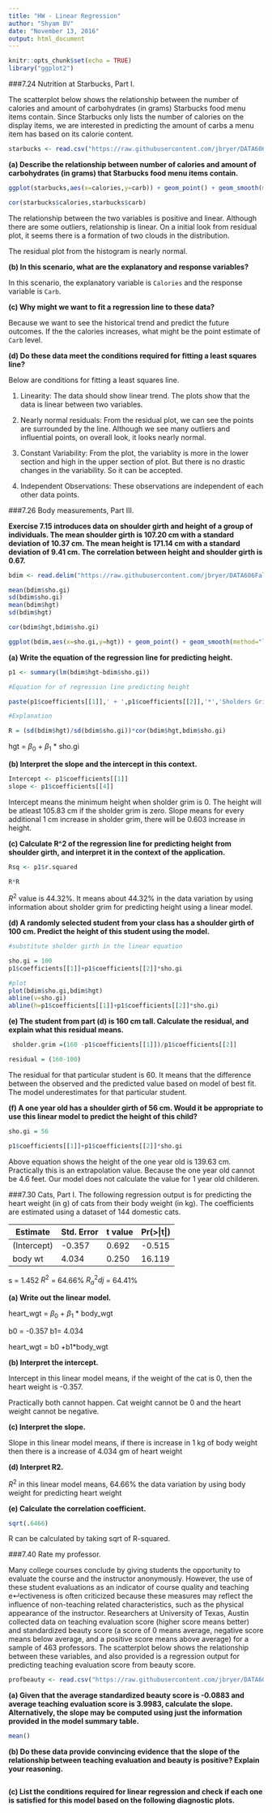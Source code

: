 ```yaml
---
title: "HW - Linear Regression"
author: "Shyam BV"
date: "November 13, 2016"
output: html_document
---
```


```r
knitr::opts_chunk$set(echo = TRUE)
library("ggplot2")

```

###7.24 Nutrition at Starbucks, Part I. 

The scatterplot below shows the relationship between
the number of calories and amount of carbohydrates (in grams) Starbucks food menu items contain.
Since Starbucks only lists the number of calories on the display items, we are interested in
predicting the amount of carbs a menu item has based on its calorie content.

```r
starbucks <- read.csv("https://raw.githubusercontent.com/jbryer/DATA606Fall2016/master/Data/Data%20from%20openintro.org/Ch%207%20Exercise%20Data/starbucks.csv",header = TRUE,sep=",",stringsAsFactors = FALSE)

```


**(a) Describe the relationship between number of calories and amount of carbohydrates (in grams) that Starbucks food menu items contain.**

```r
ggplot(starbucks,aes(x=calories,y=carb)) + geom_point() + geom_smooth(method="lm") 

cor(starbucks$calories,starbucks$carb)
```

The relationship between the two variables is positive and linear. Although there are some outliers, relationship is linear. On a initial look from residual plot, it seems there is a formation of two clouds in the distribution.

The residual plot from the histogram is nearly normal. 


**(b) In this scenario, what are the explanatory and response variables?**

In this scenario, the explanatory variable is `Calories` and the response variable is `Carb`.


**(c) Why might we want to fit a regression line to these data?**

Because we want to see the historical trend and predict the future outcomes. If the the calories increases, what might be the point estimate of `Carb` level.

**(d) Do these data meet the conditions required for fitting a least squares line?**

Below are conditions for fitting a least squares line.

1. Linearity: The data should show linear trend. The plots show that the data is linear between two variables.

2. Nearly normal residuals: From the residual plot, we can see the points are surrounded by the line. Although we see many outliers and influential points, on overall look, it looks nearly normal.

3. Constant Variability: From the plot, the variablity is more in the lower section and high in the upper section of plot. But there is no drastic changes in the variability. So it can be accepted.

4. Independent Observations: These observations are independent of each other data points.



###7.26 Body measurements, Part III. 

**Exercise 7.15 introduces data on shoulder girth and height of a group of individuals. The mean shoulder girth is 107.20 cm with a standard deviation of 10.37 cm. The mean height is 171.14 cm with a standard deviation of 9.41 cm. The correlation between height and shoulder girth is 0.67.**

```r
bdim <- read.delim("https://raw.githubusercontent.com/jbryer/DATA606Fall2016/master/Data/Data%20from%20openintro.org/Ch%207%20Exercise%20Data/bdims.txt",header = TRUE,sep="\t",stringsAsFactors = FALSE)

mean(bdim$sho.gi)
sd(bdim$sho.gi)
mean(bdim$hgt)
sd(bdim$hgt)

cor(bdim$hgt,bdim$sho.gi)

ggplot(bdim,aes(x=sho.gi,y=hgt)) + geom_point() + geom_smooth(method="lm") 

```

**(a) Write the equation of the regression line for predicting height.**

```r

p1 <- summary(lm(bdim$hgt~bdim$sho.gi))

#Equation for of regression line predicting height

paste(p1$coefficients[[1]],' + ',p1$coefficients[[2]],'*','Sholders Grim')

#Explanation

R = (sd(bdim$hgt)/sd(bdim$sho.gi))*cor(bdim$hgt,bdim$sho.gi)

```

hgt = $\beta_0$ + $\beta_1$ * sho.gi


**(b) Interpret the slope and the intercept in this context.**

```r
Intercept <- p1$coefficients[[1]]
slope <- p1$coefficients[[4]]

```

Intercept means the minimum height when sholder grim is 0. The height will be atleast 105.83 cm if the sholder grim is zero.
Slope means for every additional 1 cm increase in sholder grim, there will be 0.603 increase in height.


**(c) Calculate R^2 of the regression line for predicting height from shoulder girth, and interpret it in the context of the application.**


```r

Rsq <- p1$r.squared

R*R

```

$R^2$ value is 44.32%. It means about 44.32% in the data variation by using information about sholder grim for predicting height using a linear model.



**(d) A randomly selected student from your class has a shoulder girth of 100 cm. Predict the height of this student using the model.**


```r
#substitute sholder girth in the linear equation

sho.gi = 100
p1$coefficients[[1]]+p1$coefficients[[2]]*sho.gi

#plot
plot(bdim$sho.gi,bdim$hgt)
abline(v=sho.gi)
abline(h=p1$coefficients[[1]]+p1$coefficients[[2]]*sho.gi)

```


**(e) The student from part (d) is 160 cm tall. Calculate the residual, and explain what this residual means.**


```r
 sholder.grim =(160 -p1$coefficients[[1]])/p1$coefficients[[2]]

residual = (160-100)

```

The residual for that particular student is 60. It means that the difference between the observed and the predicted value based on model of best fit. The model underestimates for that particular student.


**(f) A one year old has a shoulder girth of 56 cm. Would it be appropriate to use this linear model to predict the height of this child?**


```r

sho.gi = 56

p1$coefficients[[1]]+p1$coefficients[[2]]*sho.gi

```

Above equation shows the height of the one year old is 139.63 cm. Practically this is an extrapolation value. Because the one year old cannot be 4.6 feet. Our model does not calculate the value for 1 year old childeren.



###7.30 Cats, Part I. 
The following regression output is for predicting the heart weight (in g) of cats
from their body weight (in kg). The coefficients are estimated using a dataset of 144 domestic cats.


 |Estimate |Std. Error| t value| Pr(>\|t\|) |
----------|----------|--------|----------|
(Intercept) |-0.357 |0.692 |-0.515| 0.607|
body wt |4.034 |0.250 |16.119 |0.000|


s = 1.452 $R^2$ = 64.66% $R^2_adj$ = 64.41%

**(a) Write out the linear model.**

heart_wgt = $\beta_0$ + $\beta_1$ * body_wgt


b0 = -0.357
b1= 4.034

heart_wgt = b0 +b1*body_wgt



**(b) Interpret the intercept.**

Intercept in this linear model means, if the weight of the cat is 0, then the heart weight is -0.357. 

Practically both cannot happen. Cat weight cannot be 0 and the heart weight cannot be negative.

**(c) Interpret the slope.**

Slope in this linear model means, if there is increase in 1 kg of body weight then there is a increase of  4.034 gm of heart weight

**(d) Interpret R2.**

$R^2$  in this linear model means, 64.66% the data variation by using body weight for predicting heart weight

**(e) Calculate the correlation coefficient.**

```r
sqrt(.6466)
```

R can be calculated by taking sqrt of R-squared.


###7.40 Rate my professor. 

Many college courses conclude by giving students the opportunity
to evaluate the course and the instructor anonymously. However, the use of these student evaluations
as an indicator of course quality and teaching e↵ectiveness is often criticized because these
measures may reflect the influence of non-teaching related characteristics, such as the physical appearance
of the instructor. Researchers at University of Texas, Austin collected data on teaching
evaluation score (higher score means better) and standardized beauty score (a score of 0 means
average, negative score means below average, and a positive score means above average) for a sample of 463 professors. The scatterplot below shows the relationship between these variables,
and also provided is a regression output for predicting teaching evaluation score from beauty score.

```r
profbeauty <- read.csv("https://raw.githubusercontent.com/jbryer/DATA606Fall2016/master/Data/Data%20from%20openintro.org/Ch%207%20Exercise%20Data/ProfEvaltnsBeautyPublic.csv",header = TRUE,sep=",",stringsAsFactors = FALSE)

```


**(a) Given that the average standardized beauty score is -0.0883 and average teaching evaluation score is 3.9983, calculate the slope. Alternatively, the slope may be computed using just the information provided in the model summary table.**

```r

mean()

```


**(b) Do these data provide convincing evidence that the slope of the relationship between teaching evaluation and beauty is positive? Explain your reasoning.**

```r

```


**(c) List the conditions required for linear regression and check if each one is satisfied for this model based on the following diagnostic plots.**

```r

```

